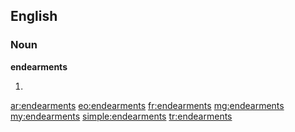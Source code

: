 ==English==

===Noun===
'''endearments'''

# {{plural of|[[endearment]]}}

[[ar:endearments]]
[[eo:endearments]]
[[fr:endearments]]
[[mg:endearments]]
[[my:endearments]]
[[simple:endearments]]
[[tr:endearments]]